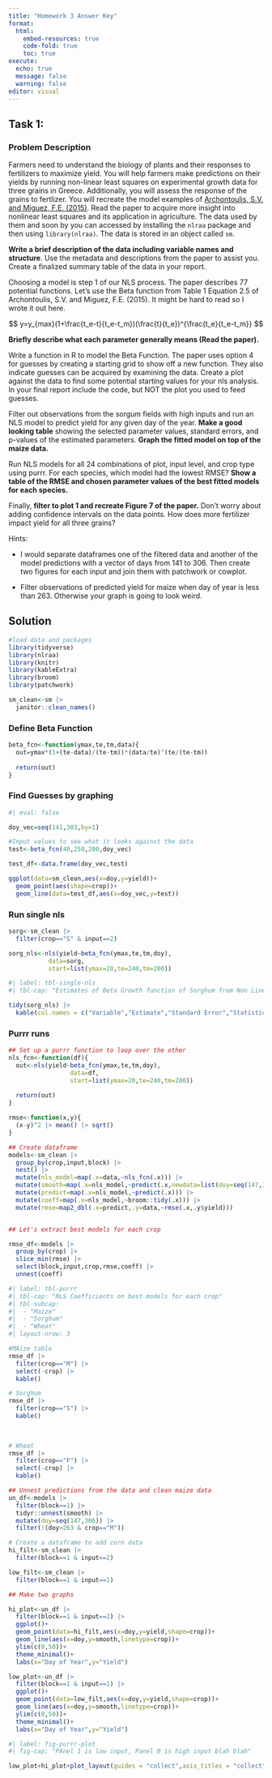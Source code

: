 ```yaml
---
title: "Homework 3 Answer Key"
format: 
  html:
    embed-resources: true
    code-fold: true
    toc: true
execute: 
  echo: true
  message: false
  warning: false
editor: visual
---
```


## Task 1: 

### Problem Description

Farmers need to understand the biology of plants and their responses to fertilizers to maximize yield. You will help farmers make predictions on their yields by running non-linear least squares on experimental growth data for three grains in Greece. Additionally, you will assess the response of the grains to fertlizer. You will recreate the model examples of [Archontoulis, S.V. and Miguez, F.E. (2015)](https://acsess.onlinelibrary.wiley.com/doi/10.2134/agronj2012.0506). Read the paper to acquire more insight into nonlinear least squares and its application in agriculture. The data used by them and soon by you can accessed by installing the `nlraa` package and then using `library(nlraa)`. The data is stored in an object called `sm`. 

**Write a brief description of the data including variable names and structure**. Use the metadata and descriptions from the paper to assist you. Create a finalized summary table of the data in your report.

Choosing a model is step 1 of our NLS process. The paper describes 77 potential functions. Let's use the Beta function from Table 1 Equation 2.5 of Archontoulis, S.V. and Miguez, F.E. (2015). It might be hard to read so I wrote it out here.

$$
y=y_{max}(1+\frac{t_e-t}{t_e-t_m})(\frac{t}{t_e})^{\frac{t_e}{t_e-t_m}}
$$

**Briefly describe what each parameter generally means (Read the paper).**

Write a function in R to model the Beta Function. The paper uses option 4 for guesses by creating a starting grid to show off a new function. They also indicate guesses can be acquired by examining the data. Create a plot against the data to find some potential starting values for your nls analysis. In your final report include the code, but NOT the plot you used to feed guesses.

Filter out observations from the sorgum fields with high inputs and run an NLS model to predict yield for any given day of the year. **Make a good looking table** showing the selected parameter values, standard errors, and p-values of the estimated parameters. **Graph the fitted model on top of the maize data.**

Run NLS models for all 24 combinations of plot, input level, and crop type using purrr. For each species, which model had the lowest RMSE? **Show a table of the RMSE and chosen parameter values of the best fitted models for each species.** 

Finally, **filter to plot 1 and recreate Figure 7 of the paper.** Don't worry about adding confidence intervals on the data points. How does more fertilizer impact yield for all three grains? 

Hints:

- I would separate dataframes one of the filtered data and another of the model predictions with a vector of days from 141 to 306. Then create two figures for each input and join them with patchwork or cowplot.

- Filter observations of predicted yield for maize when day of year is less than 263. Otherwise your graph is going to look weird.

## Solution

```r
#load data and packages
library(tidyverse)
library(nlraa)
library(knitr)
library(kableExtra)
library(broom)
library(patchwork)

sm_clean<-sm |> 
  janitor::clean_names()

```


### Define Beta Function

```r
beta_fcn<-function(ymax,te,tm,data){
  out=ymax*(1+(te-data)/(te-tm))*(data/te)^(te/(te-tm))
  
  return(out)
}

```

### Find Guesses by graphing

```r
#| eval: false

doy_vec=seq(141,303,by=1)

#Input values to see what it looks against the data
test<-beta_fcn(40,250,200,doy_vec)

test_df<-data.frame(doy_vec,test)

ggplot(data=sm_clean,aes(x=doy,y=yield))+
  geom_point(aes(shape=crop))+
  geom_line(data=test_df,aes(x=doy_vec,y=test))
```

### Run single nls

```r
sorg<-sm_clean |> 
  filter(crop=="S" & input==2)

sorg_nls<-nls(yield~beta_fcn(ymax,te,tm,doy),
           data=sorg,
           start=list(ymax=20,te=240,tm=200))
```



```r
#| label: tbl-single-nls
#| tbl-cap: "Estimates of Beta Growth function of Sorghum from Non Linear Least Squares"

tidy(sorg_nls) |> 
  kable(col.names = c("Variable","Estimate","Standard Error","Statistic","p-value"))
```

### Purrr runs

```r
## Set up a purrr function to loop over the other 
nls_fcn<-function(df){
  out<-nls(yield~beta_fcn(ymax,te,tm,doy),
                 data=df,
                 start=list(ymax=20,te=240,tm=200))
  
  return(out)
}

rmse<-function(x,y){
  (x-y)^2 |> mean() |> sqrt()
}

## Create dataframe
models<-sm_clean |> 
  group_by(crop,input,block) |> 
  nest() |> 
  mutate(nls_model=map(.x=data,~nls_fcn(.x))) |> 
  mutate(smooth=map(.x=nls_model,~predict(.x,newdata=list(doy=seq(147,306))))) |>
  mutate(predict=map(.x=nls_model,~predict(.x))) |> 
  mutate(coeff=map(.x=nls_model,~broom::tidy(.x))) |> 
  mutate(rmse=map2_dbl(.x=predict,.y=data,~rmse(.x,.y$yield)))


## Let's extract best models for each crop

rmse_df<-models |> 
  group_by(crop) |> 
  slice_min(rmse) |> 
  select(block,input,crop,rmse,coeff) |> 
  unnest(coeff)

```


```r
#| label: tbl-purrr
#| tbl-cap: "NLS Coefficients on best models for each crop"
#| tbl-subcap: 
#|  - "Maize"
#|  - "Sorghum"
#|  - "Wheat"
#| layout-nrow: 3

#MAize table
rmse_df |> 
  filter(crop=="M") |> 
  select(-crop) |> 
  kable()

# Sorghum
rmse_df |> 
  filter(crop=="S") |> 
  kable()
  
  

# Wheat
rmse_df |> 
  filter(crop=="F") |> 
  select(-crop) |> 
  kable()


```



```r
## Unnest predictions from the data and clean maize data
un_df<-models |> 
  filter(block==1) |> 
  tidyr::unnest(smooth) |> 
  mutate(doy=seq(147,306)) |> 
  filter(!(doy>263 & crop=="M"))

# Create a dataframe to add corn data
hi_filt<-sm_clean |> 
  filter(block==1 & input==2)

low_filt<-sm_clean |> 
  filter(block==1 & input==1)

## Make two graphs

hi_plot<-un_df |> 
  filter(block==1 & input==2) |> 
  ggplot()+
  geom_point(data=hi_filt,aes(x=doy,y=yield,shape=crop))+
  geom_line(aes(x=doy,y=smooth,linetype=crop))+
  ylim(c(0,50))+
  theme_minimal()+
  labs(x="Day of Year",y="Yield")

low_plot<-un_df |> 
  filter(block==1 & input==1) |> 
  ggplot()+
  geom_point(data=low_filt,aes(x=doy,y=yield,shape=crop))+
  geom_line(aes(x=doy,y=smooth,linetype=crop))+
  ylim(c(0,50))+
  theme_minimal()+
  labs(x="Day of Year",y="Yield")

```



```r
#| label: fig-purrr-plot
#| fig-cap: "PAnel 1 is low input, Panel B is high input blah blah"

low_plot+hi_plot+plot_layout(guides = "collect",axis_titles = "collect")

```

